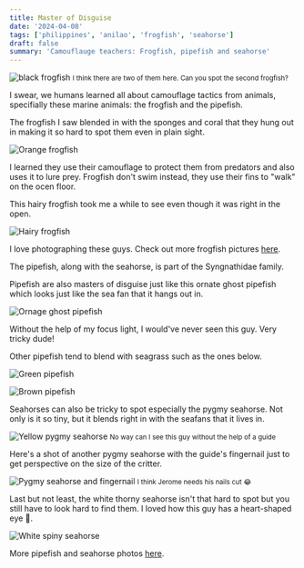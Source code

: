 ```yaml
---
title: Master of Disguise
date: '2024-04-08'
tags: ['philippines', 'anilao', 'frogfish', 'seahorse']
draft: false
summary: 'Camouflauge teachers: Frogfish, pipefish and seahorse'
---
```


<Image
  src="/static/images/anilao-frogfish/black-frogfish.jpg"
  width={800}
  height={600}
  alt="black frogfish"
/>
<small>I think there are two of them here. Can you spot the second frogfish?</small>

I swear, we humans learned all about camouflage tactics from animals, specifially these marine animals: the frogfish and the pipefish.

The frogfish I saw blended in with the sponges and coral that they hung out in making it so hard to spot them even in plain sight.

<Image
  src="/static/images/anilao-frogfish/orange-frogfish.jpg"
  width={800}
  height={600}
  alt="Orange frogfish"
/>

I learned they use their camouflage to protect them from predators and also uses it to lure prey. Frogfish don't swim instead, they use their fins to "walk" on the ocen floor.

This hairy frogfish took me a while to see even though it was right in the open.

<Image
  src="/static/images/anilao-frogfish/hairy-frogfish.jpg"
  width={800}
  height={600}
  alt="Hairy frogfish"
/>

I love photographing these guys. Check out more frogfish pictures [here](https://generosalitton.smugmug.com/AnilaoFrogfish/n-hqJmbX).

The pipefish, along with the seahorse, is part of the Syngnathidae family.

Pipefish are also masters of disguise just like this ornate ghost pipefish which looks just like the sea fan that it hangs out in.

<Image
  src="/static/images/anilao-seahorse-pipefish/ornate-pipefish.jpg"
  width={800}
  height={600}
  alt="Ornage ghost pipefish"
/>

Without the help of my focus light, I would've never seen this guy. Very tricky dude!

Other pipefish tend to blend with seagrass such as the ones below.

<Image
  src="/static/images/anilao-seahorse-pipefish/ghost-pipefish-green.jpg"
  width={800}
  height={600}
  alt="Green pipefish"
/>

<Image
  src="/static/images/anilao-seahorse-pipefish/ghost-pipefish-brown.jpg"
  width={800}
  height={600}
  alt="Brown pipefish"
/>

Seahorses can also be tricky to spot especially the pygmy seahorse. Not only is it so tiny, but it blends right in with the seafans that it lives in.

<Image
  src="/static/images/anilao-seahorse-pipefish/pygmy-seahorse.jpg"
  width={800}
  height={600}
  alt="Yellow pygmy seahorse"
/>
<small>No way can I see this guy without the help of a guide</small>

Here's a shot of another pygmy seahorse with the guide's fingernail just to get perspective on the size of the critter.

<Image
  src="/static/images/anilao-seahorse-pipefish/pygmy-nail.jpeg"
  width={800}
  height={600}
  alt="Pygmy seahorse and fingernail"
/>
<small>I think Jerome needs his nails cut 😂</small>

Last but not least, the white thorny seahorse isn't that hard to spot but you still have to look hard to find them. I loved how this guy has a heart-shaped eye 🥰.

<Image
  src="/static/images/anilao-seahorse-pipefish/thorny-seahorse.jpg"
  width={800}
  height={600}
  alt="White spiny seahorse"
/>

More pipefish and seahorse photos [here](https://generosalitton.smugmug.com/AnilaoSeahorse-Pipefish/n-3cKCWs).
